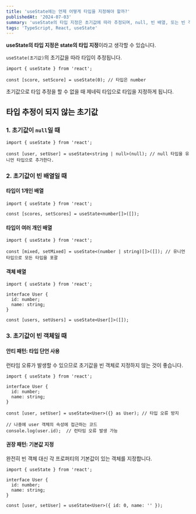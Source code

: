 ```yaml
---
title: 'useState에는 언제 어떻게 타입을 지정해야 할까?'
publishedAt: '2024-07-03'
summary: 'useState의 타입 지정은 초기값에 따라 추정되며, null, 빈 배열, 또는 빈 객체의 경우 제네릭 타입으로 명시해야 한다. 각 경우에 맞는 타입을 설정하여 런타임 오류를 방지할 수 있다.'
tags: 'TypeScript, React, useState'
---
```


**useState의 타입 지정은 state의 타입 지정**이라고 생각할 수 있습니다.

`useState(초기값)`의 초기값을 따라 타입이 추정됩니다.

```tsx
import { useState } from 'react';

const [score, setScore] = useState(0); // 타입은 number
```

초기값으로 타입 추정을 할 수 없을 때 제네릭 타입으로 타입을 지정하게 됩니다.

## 타입 추정이 되지 않는 초기값

### 1. 초기값이 `null`일 때
    
```tsx
import { useState } from 'react';

const [user, setUser] = useState<string | null>(null); // null 타입을 유니언 타입으로 추가한다.
```
    
### 2. 초기값이 빈 배열일 때

#### 타입이 1개인 배열
    
```tsx
import { useState } from 'react';

const [scores, setScores] = useState<number[]>([]);
```
    
#### 타입이 여러 개인 배열
    
```tsx
import { useState } from 'react';

const [mixed, setMixed] = useState<(number | string)[]>([]); // 유니언 타입으로 모든 타입을 포괄
```
    
#### 객체 배열
    
```tsx
import { useState } from 'react';

interface User {
  id: number;
  name: string;
}

const [users, setUsers] = useState<User[]>([]);
```
    
### 3. 초기값이 빈 객체일 때

#### 안티 패턴: 타입 단언 사용
런타임 오류가 발생할 수 있으므로 초기값을 빈 객체로 지정하지 않는 것이 좋습니다.
    
```tsx
import { useState } from 'react';

interface User {
  id: number;
  name: string;
}

const [user, setUser] = useState<User>({} as User); // 타입 오류 방지

// 나중에 user 객체의 속성에 접근하는 코드
console.log(user.id);  // 런타임 오류 발생 가능
```
    
#### 권장 패턴: 기본값 지정
완전히 빈 객체 대신 각 프로퍼티의 기본값이 있는 객체를 지정합니다.
    
```tsx
import { useState } from 'react';

interface User {
  id: number;
  name: string;
}

const [user, setUser] = useState<User>({ id: 0, name: '' });
```